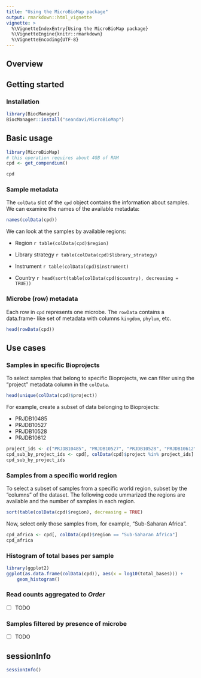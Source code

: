 ```yaml
---
title: "Using the MicroBioMap package"
output: rmarkdown::html_vignette
vignette: >
  %\VignetteIndexEntry{Using the MicroBioMap package}
  %\VignetteEngine{knitr::rmarkdown}
  %\VignetteEncoding{UTF-8}
---
```


## Overview

## Getting started

### Installation

```r
library(BiocManager)
BiocManager::install("seandavi/MicroBioMap")
```

## Basic usage

```r
library(MicroBioMap)
# this operation requires about 4GB of RAM
cpd <- get_compendium()
```

```r
cpd
```

### Sample metadata


The `colData` slot of the `cpd` object contains the information about samples.
We can examine the names of the available metadata:

```r
names(colData(cpd))
```

We can look at the samples by available regions:

* Region
    ```r
table(colData(cpd)$region)
    ```

* Library strategy
    ```r
table(colData(cpd)$library_strategy)
    ```

* Instrument
    ```r
table(colData(cpd)$instrument)
    ```

* Country
    ```r
head(sort(table(colData(cpd)$country), decreasing = TRUE))
    ```


### Microbe (row) metadata

Each row in `cpd` represents one microbe. The `rowData` contains a data.frame-
like set of metadata with columns `kingdom`, `phylum`, etc. 

```r
head(rowData(cpd))
```

## Use cases

### Samples in specific Bioprojects

To select samples that belong to specific Bioprojects, we can filter using
the "project" metadata column in the `colData`.

```r
head(unique(colData(cpd)$project))
```

For example, create a subset of data belonging to Bioprojects:

- PRJDB10485
- PRJDB10527
- PRJDB10528
- PRJDB10612

```r
project_ids <- c("PRJDB10485", "PRJDB10527", "PRJDB10528", "PRJDB10612")
cpd_sub_by_project_ids <- cpd[, colData(cpd)$project %in% project_ids]
cpd_sub_by_project_ids
```

### Samples from a specific world region

To select a subset of samples from a specific world region, subset by the
"columns" of the dataset. The following code ummarized the regions are 
available and the number of samples in each region.

```r
sort(table(colData(cpd)$region), decreasing = TRUE)
```
Now, select only those samples from, for example, "Sub-Saharan Africa".

```r
cpd_africa <- cpd[, colData(cpd)$region == "Sub-Saharan Africa"]
cpd_africa
```

### Histogram of total bases per sample

```r
library(ggplot2)
ggplot(as.data.frame(colData(cpd)), aes(x = log10(total_bases))) +
    geom_histogram()
```

### Read counts aggregated to *Order*

- [ ] TODO

### Samples filtered by presence of microbe

- [ ] TODO

## sessionInfo

```r
sessionInfo()
```
